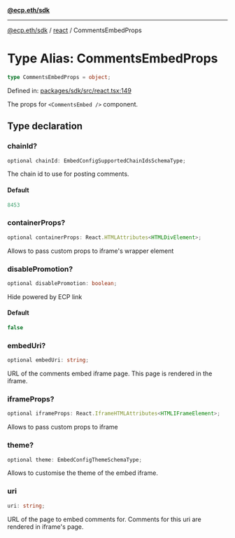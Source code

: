 [**@ecp.eth/sdk**](/sdk-reference/index.mdx)

***

[@ecp.eth/sdk](/sdk-reference/index.mdx) / [react](/sdk-reference/react/index.mdx) / CommentsEmbedProps

# Type Alias: CommentsEmbedProps

```ts
type CommentsEmbedProps = object;
```

Defined in: [packages/sdk/src/react.tsx:149](https://github.com/ecp-eth/comments-monorepo/blob/main/packages/sdk/src/react.tsx#L149)

The props for `<CommentsEmbed />` component.

## Type declaration

### chainId?

```ts
optional chainId: EmbedConfigSupportedChainIdsSchemaType;
```

The chain id to use for posting comments.

#### Default

```ts
8453
```

### containerProps?

```ts
optional containerProps: React.HTMLAttributes<HTMLDivElement>;
```

Allows to pass custom props to iframe's wrapper element

### disablePromotion?

```ts
optional disablePromotion: boolean;
```

Hide powered by ECP link

#### Default

```ts
false
```

### embedUri?

```ts
optional embedUri: string;
```

URL of the comments embed iframe page. This page is rendered in the iframe.

### iframeProps?

```ts
optional iframeProps: React.IframeHTMLAttributes<HTMLIFrameElement>;
```

Allows to pass custom props to iframe

### theme?

```ts
optional theme: EmbedConfigThemeSchemaType;
```

Allows to customise the theme of the embed iframe.

### uri

```ts
uri: string;
```

URL of the page to embed comments for. Comments for this uri are rendered in iframe's page.
